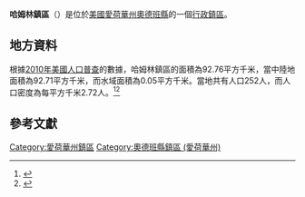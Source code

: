 {{noteTA
|G1=USState
|G2=地名
|G3=Unit
}}
{{Infobox settlement
|official_name            = 哈姆林鎮區
|native_name = Hamlin Township
|settlement_type          = [[行政鎮區|行政鎮區]]
|image_skyline            = 
|imagesize                = 
|image_map                = Map highlighting Hamlin Township, Audubon County, Iowa.svg
|mapsize                  = 250px
|pushpin_map  =USA Iowa
|pushpin_label = 哈姆林鎮區
|pushpin_label_position   = top
|pushpin_map_caption      = 哈姆林鎮區在愛荷華州的位置
|subdivision_type         = [[世界政區索引|國家]]
|subdivision_type1        = [[美国州份|州份]]
|subdivision_type2        = [[愛荷華州行政区划|縣]]
|subdivision_name         = [[美国|美国]]
|subdivision_name1        = [[愛荷華州|愛荷華州]]
|subdivision_name2        = [[奧德班縣_(愛荷華州)|奧德班縣]]
|elevation_ft             = 1335
|elevation_m              = 407
|timezone                 = [[北美中部時區|北美中部時區]]
|area_total_km2           = 92.76
|area_land_km2            = 92.71
|area_water_km2           = 0.05
|area_total_sq_mi         = 
|area_land_sq_mi          = 
|area_water_sq_mi         = 
|population_as_of         = [[2010年美國人口普查|2010]]
|population_footnotes     = 
|population_total         = 252
|population_density_km2   = auto
|population_density_sq_mi = auto
|utc_offset               = -6
|coordinates              = {{coord|41|38|34|N|94|55|02|W|type:city_region:US-AL_source:GNS-enwiki|display=inline,title}}
| coor_pinpoint           = 
| coordinates_footnotes   = 
|timezone_DST             = CDT
|utc_offset_DST           = -5
|postal_code_type         = [[美國郵區編號|郵區編號]]
|postal_code              = 
|area_code                = {{link-en|电话区号712|Area code 712|712}}
|blank_name = [[地名信息系统|GNIS ID]]
|blank_info = 467994
}}
'''哈姆林鎮區'''（{{lang-en|Hamlin Township}}）是位於[[美國|美國]][[愛荷華州|愛荷華州]][[奧德班縣_(愛荷華州)|奧德班縣]]的一個[[行政鎮區|行政鎮區]]。

== 地方資料 ==
根據[[2010年美國人口普查|2010年美國人口普查]]的數據，哈姆林鎮區的面積為92.76平方千米，當中陸地面積為92.71平方千米，而水域面積為0.05平方千米。當地共有人口252人，而人口密度為每平方千米2.72人。<ref name="GR8">{{cite web|url=http://factfinder2.census.gov|publisher=[[美国人口调查局|美国人口调查局]]|accessdate=2011-05-14|title=American FactFinder|archive-date=2013-09-11|archive-url=https://web.archive.org/web/20130911234518/http://factfinder2.census.gov/|dead-url=no}}</ref><ref>{{cite web|url=https://www.citypopulation.de/en/usa/iowa/admin/|title=USA: Iowa (Counties and Townships) - City Population}}</ref>

== 參考文獻 ==
{{reflist}}

{{奧德班縣 (愛荷華州)}}

{{DEFAULTSORT:Hamlin Township}}
[[Category:愛荷華州鎮區|Category:愛荷華州鎮區]]
[[Category:奧德班縣鎮區_(愛荷華州)|Category:奧德班縣鎮區 (愛荷華州)]]

{{Iowa-geo-stub}}